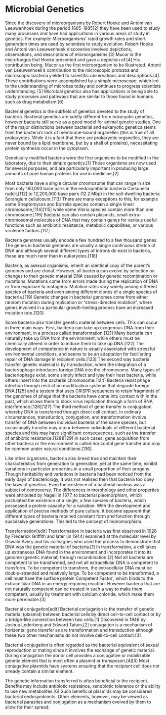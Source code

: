 # Microbial Genetics

Since the discovery of microorganisms by Robert Hooke and Antoni van Leeuwenhoek during the period 1665-1885[2] they have been used to study many processes and have had applications in various areas of study in genetics. For example: Microorganisms' rapid growth rates and short generation times are used by scientists to study evolution. Robert Hooke and Antoni van Leeuwenhoek discoveries involved depictions, observations, and descriptions of microorganisms.[3] Mucor is the microfungus that Hooke presented and gave a depiction of.[4] His contribution being, Mucor as the first microorganism to be illustrated. Antoni van Leeuwenhoek’s contribution to the microscopic protozoa and microscopic bacteria yielded to scientific observations and descriptions.[4] These contributions were accomplished by a simple microscope, which led to the understanding of microbes today and continues to progress scientists understanding.  [5] Microbial genetics also has applications in being able to study processes and pathways that are similar to those found in humans such as drug metabolism.[6]

Bacterial genetics is the subfield of genetics devoted to the study of bacteria. Bacterial genetics are subtly different from eukaryotic genetics, however bacteria still serve as a good model for animal genetic studies. One of the major distinctions between bacterial and eukaryotic genetics stems from the bacteria's lack of membrane-bound organelles (this is true of all prokaryotes. While it is a fact that there are prokaryotic organelles, they are never bound by a lipid membrane, but by a shell of proteins), necessitating protein synthesis occur in the cytoplasm.

Genetically modified bacteria were the first organisms to be modified in the laboratory, due to their simple genetics.[1] These organisms are now used for several purposes, and are particularly important in producing large amounts of pure human proteins for use in medicine.[2]

Most bacteria have a single circular chromosome that can range in size from only 160,000 base pairs in the endosymbiotic bacteria Carsonella ruddii,[112] to 12,200,000 base pairs (12.2 Mbp) in the soil-dwelling bacteria Sorangium cellulosum.[113] There are many exceptions to this, for example some Streptomyces and Borrelia species contain a single linear chromosome,[114][115] while some Vibrio species contain more than one chromosome.[116] Bacteria can also contain plasmids, small extra-chromosomal molecules of DNA that may contain genes for various useful functions such as antibiotic resistance, metabolic capabilities, or various virulence factors.[117]

Bacteria genomes usually encode a few hundred to a few thousand genes. The genes in bacterial genomes are usually a single continuous stretch of DNA and although several different types of introns do exist in bacteria, these are much rarer than in eukaryotes.[118]

Bacteria, as asexual organisms, inherit an identical copy of the parent's genomes and are clonal. However, all bacteria can evolve by selection on changes to their genetic material DNA caused by genetic recombination or mutations. Mutations come from errors made during the replication of DNA or from exposure to mutagens. Mutation rates vary widely among different species of bacteria and even among different clones of a single species of bacteria.[119] Genetic changes in bacterial genomes come from either random mutation during replication or "stress-directed mutation", where genes involved in a particular growth-limiting process have an increased mutation rate.[120]

Some bacteria also transfer genetic material between cells. This can occur in three main ways. First, bacteria can take up exogenous DNA from their environment, in a process called transformation.[121] Many bacteria can naturally take up DNA from the environment, while others must be chemically altered in order to induce them to take up DNA.[122] The development of competence in nature is usually associated with stressful environmental conditions, and seems to be an adaptation for facilitating repair of DNA damage in recipient cells.[123] The second way bacteria transfer genetic material is by transduction, when the integration of a bacteriophage introduces foreign DNA into the chromosome. Many types of bacteriophage exist, some simply infect and lyse their host bacteria, while others insert into the bacterial chromosome.[124] Bacteria resist phage infection through restriction modification systems that degrade foreign DNA,[125] and a system that uses CRISPR sequences to retain fragments of the genomes of phage that the bacteria have come into contact with in the past, which allows them to block virus replication through a form of RNA interference.[126][127] The third method of gene transfer is conjugation, whereby DNA is transferred through direct cell contact. In ordinary circumstances, transduction, conjugation, and transformation involve transfer of DNA between individual bacteria of the same species, but occasionally transfer may occur between individuals of different bacterial species and this may have significant consequences, such as the transfer of antibiotic resistance.[128][129] In such cases, gene acquisition from other bacteria or the environment is called horizontal gene transfer and may be common under natural conditions.[130]



Like other organisms, bacteria also breed true and maintain their characteristics from generation to generation, yet at the same time, exhibit variations in particular properties in a small proportion of their progeny. Though heritability and variations in bacteria had been noticed from the early days of bacteriology, it was not realised then that bacteria too obey the laws of genetics. Even the existence of a bacterial nucleus was a subject of controversy. The differences in morphology and other properties were attributed by Nageli in 1877, to bacterial pleomorphism, which postulated the existence of a single, a few species of bacteria, which possessed a protein capacity for a variation. With the development and application of precise methods of pure culture, it became apparent that different types of bacteria retained constant form and function through successive generations. This led to the concept of monomorphism.

Transformation[edit]
Transformation in bacteria was first observed in 1928 by Frederick Griffith and later (in 1944) examined at the molecular level by Oswald Avery and his colleagues who used the process to demonstrate that DNA was the genetic material of bacteria.[1] In transformation, a cell takes up extraneous DNA found in the environment and incorporates it into its genome (genetic material) through recombination.[2] Not all bacteria are competent to be transformed, and not all extracellular DNA is competent to transform. To be competent to transform, the extracellular DNA must be double-stranded and relatively large. To be competent to be transformed, a cell must have the surface protein Competent Factor', which binds to the extracellular DNA in an energy requiring reaction. However bacteria that are not naturally competent can be treated in such a way to make them competent, usually by treatment with calcium chloride, which make them more permeable.[3]

Bacterial conjugation[edit]
Bacterial conjugation is the transfer of genetic material (plasmid) between bacterial cells by direct cell-to-cell contact or by a bridge-like connection between two cells.[1] Discovered in 1946 by Joshua Lederberg and Edward Tatum,[2] conjugation is a mechanism of horizontal gene transfer as are transformation and transduction although these two other mechanisms do not involve cell-to-cell contact.[3]

Bacterial conjugation is often regarded as the bacterial equivalent of sexual reproduction or mating since it involves the exchange of genetic material. During conjugation the donor cell provides a conjugative or mobilizable genetic element that is most often a plasmid or transposon.[4][5] Most conjugative plasmids have systems ensuring that the recipient cell does not already contain a similar element.

The genetic information transferred is often beneficial to the recipient. Benefits may include antibiotic resistance, xenobiotic tolerance or the ability to use new metabolites.[6] Such beneficial plasmids may be considered bacterial endosymbionts. Other elements, however, may be viewed as bacterial parasites and conjugation as a mechanism evolved by them to allow for their spread.
